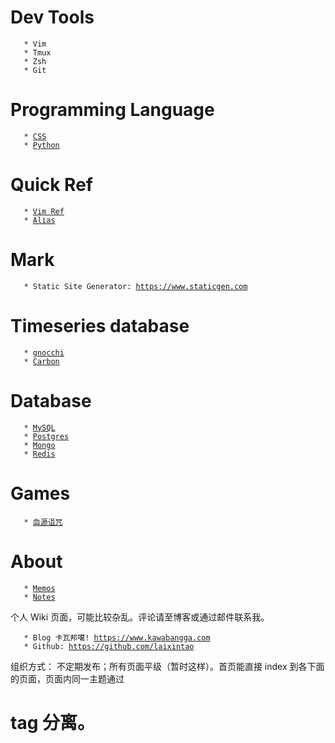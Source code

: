 = Dev Tools =
    * Vim
    * Tmux
    * Zsh
    * Git

= Programming Language =
    * [[CSS]]
    * [[Python]]

= Quick Ref =
    * [[Vim Ref]]
    * [[Alias]]

= Mark =
    * Static Site Generator: https://www.staticgen.com

= Timeseries database =
    * [[https://github.com/gnocchixyz/gnocchi|gnocchi]]
    * [[https://github.com/graphite-project/carbon|Carbon]]

= Database =
    * [[MySQL]]
    * [[Postgres]]
    * [[Mongo]]
    * [[Redis]]

= Games =
    * [[血源诅咒]]

= About =
    * [[Memos]]
    * [[Notes]]

个人 Wiki 页面，可能比较杂乱。评论请至博客或通过邮件联系我。
    * Blog 卡瓦邦噶! https://www.kawabangga.com
    * Github: https://github.com/laixintao

组织方式：
不定期发布；所有页面平级（暂时这样）。首页能直接 index 到各下面的页面，页面内同一主题通过 <h1> tag 分离。
